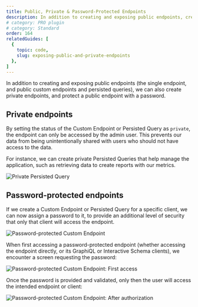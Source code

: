 ```yaml
---
title: Public, Private & Password-Protected Endpoints
description: In addition to creating and exposing public endpoints, create private endpoints, and protect a public endpoint with a password.
# category: PRO plugin
# category: Standard
order: 164
relatedGuides: [
  {
    topic: code,
    slug: exposing-public-and-private-endpoints
  },
]
---
```


In addition to creating and exposing public endpoints (the single endpoint, and public custom endpoints and persisted queries), we can also create private endpoints, and protect a public endpoint with a password.

## Private endpoints

By setting the status of the Custom Endpoint or Persisted Query as `private`, the endpoint can only be accessed by the admin user. This prevents our data from being unintentionally shared with users who should not have access to the data.

For instance, we can create private Persisted Queries that help manage the application, such as retrieving data to create reports with our metrics.

![Private Persisted Query](/assets/guides/upstream/private-persisted-query.png "Private Persisted Query")

## Password-protected endpoints

If we create a Custom Endpoint or Persisted Query for a specific client, we can now assign a password to it, to provide an additional level of security that only that client will access the endpoint.

![Password-protected Custom Endpoint](/assets/guides/upstream/password-protected-custom-endpoint.png "Password-protected Custom Endpoint")

When first accessing a password-protected endpoint (whether accessing the endpoint directly, or its GraphiQL or Interactive Schema clients), we encounter a screen requesting the password:

![Password-protected Custom Endpoint: First access](/assets/guides/upstream/password-protected-custom-endpoint-unauthorized.png "Password-protected Custom Endpoint: First access")

Once the password is provided and validated, only then the user will access the intended endpoint or client:

![Password-protected Custom Endpoint: After authorization](/assets/guides/upstream/password-protected-custom-endpoint-authorized.png "Password-protected Custom Endpoint: After authorization")